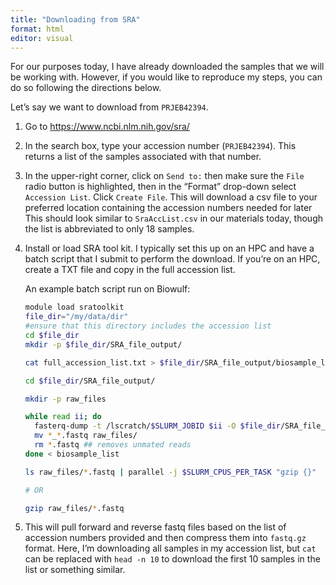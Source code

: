 ```yaml
---
title: "Downloading from SRA"
format: html
editor: visual
---
```


For our purposes today, I have already downloaded the samples that we will be working with. However, if you would like to reproduce my steps, you can do so following the directions below.

Let's say we want to download from `PRJEB42394`.

1.  Go to <https://www.ncbi.nlm.nih.gov/sra/>

2.  In the search box, type your accession number (`PRJEB42394`). This returns a list of the samples associated with that number.

3.  In the upper-right corner, click on `Send to:` then make sure the `File` radio button is highlighted, then in the "Format" drop-down select `Accession List`. Click `Create File`. This will download a csv file to your preferred location containing the accession numbers needed for later This should look similar to `SraAccList.csv` in our materials today, though the list is abbreviated to only 18 samples.

4.  Install or load SRA tool kit. I typically set this up on an HPC and have a batch script that I submit to perform the download. If you're on an HPC, create a TXT file and copy in the full accession list.

    An example batch script run on Biowulf:

    ``` bash
    module load sratoolkit
    file_dir="/my/data/dir"
    #ensure that this directory includes the accession list
    cd $file_dir
    mkdir -p $file_dir/SRA_file_output/

    cat full_accession_list.txt > $file_dir/SRA_file_output/biosample_list

    cd $file_dir/SRA_file_output/

    mkdir -p raw_files

    while read ii; do
      fasterq-dump -t /lscratch/$SLURM_JOBID $ii -O $file_dir/SRA_file_output/
      mv *_*.fastq raw_files/
      rm *.fastq ## removes unmated reads
    done < biosample_list

    ls raw_files/*.fastq | parallel -j $SLURM_CPUS_PER_TASK "gzip {}"

    # OR

    gzip raw_files/*.fastq
    ```

5.  This will pull forward and reverse fastq files based on the list of accession numbers provided and then compress them into `fastq.gz` format. Here, I'm downloading all samples in my accession list, but `cat` can be replaced with `head -n 10` to download the first 10 samples in the list or something similar.

